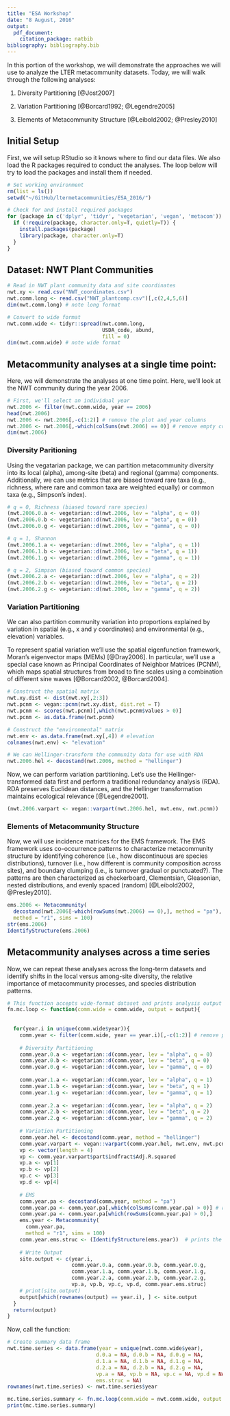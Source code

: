 ```yaml
---
title: "ESA Workshop"
date: "8 August, 2016"
output:
  pdf_document:
    citation_package: natbib
bibliography: bibliography.bib
---
```


In this portion of the workshop, we will demonstrate the approaches we will use to analyze the LTER metacommunity datasets. Today, we will walk through the following analyses:  

1) Diversity Partitioning [@Jost2007]

2) Variation Partitioning [@Borcard1992; @Legendre2005]

3) Elements of Metacommunity Structure [@Leibold2002; @Presley2010]

## Initial Setup
First, we will setup RStudio so it knows where to find our data files. We also load the R packages required to conduct the analyses. The loop below will try to load the packages and install them if needed.

```r
# Set working environment
rm(list = ls())
setwd("~/GitHub/ltermetacommunities/ESA_2016/")

# Check for and install required packages
for (package in c('dplyr', 'tidyr', 'vegetarian', 'vegan', 'metacom')) {
  if (!require(package, character.only=T, quietly=T)) {
    install.packages(package)
    library(package, character.only=T)
  }
}
```

## Dataset: NWT Plant Communities


```r
# Read in NWT plant community data and site coordinates 
nwt.xy <- read.csv("NWT_coordinates.csv")
nwt.comm.long <- read.csv("NWT_plantcomp.csv")[,c(2,4,5,6)]
dim(nwt.comm.long) # note long format

# Convert to wide format
nwt.comm.wide <- tidyr::spread(nwt.comm.long, 
                               USDA_code, abund,
                               fill = 0)
dim(nwt.comm.wide) # note wide format
```


## Metacommunity analyses at a single time point:

Here, we will demonstrate the analyses at one time point. Here, we'll look at the NWT community during the year 2006. 

```r
# First, we'll select an individual year
nwt.2006 <- filter(nwt.comm.wide, year == 2006)
head(nwt.2006)
nwt.2006 <- nwt.2006[,-c(1:2)] # remove the plot and year columns
nwt.2006 <- nwt.2006[,-which(colSums(nwt.2006) == 0)] # remove empty columns
dim(nwt.2006)
```

### Diversity Paritioning
Using the vegatarian package, we can partition metacommunity diversity into its local (alpha), among-site (beta) and regional (gamma) components. Additionally, we can use metrics that are biased toward rare taxa (e.g., richness, where rare and common taxa are weighted equally) or common taxa (e.g., Simpson's index). 

```r
# q = 0, Richness (biased toward rare species)
(nwt.2006.0.a <- vegetarian::d(nwt.2006, lev = "alpha", q = 0))
(nwt.2006.0.b <- vegetarian::d(nwt.2006, lev = "beta", q = 0))
(nwt.2006.0.g <- vegetarian::d(nwt.2006, lev = "gamma", q = 0))

# q = 1, Shannon 
(nwt.2006.1.a <- vegetarian::d(nwt.2006, lev = "alpha", q = 1))
(nwt.2006.1.b <- vegetarian::d(nwt.2006, lev = "beta", q = 1))
(nwt.2006.1.g <- vegetarian::d(nwt.2006, lev = "gamma", q = 1))

# q = 2, Simpson (biased toward common species)
(nwt.2006.2.a <- vegetarian::d(nwt.2006, lev = "alpha", q = 2))
(nwt.2006.2.b <- vegetarian::d(nwt.2006, lev = "beta", q = 2))
(nwt.2006.2.g <- vegetarian::d(nwt.2006, lev = "gamma", q = 2))
```

### Variation Partitioning
We can also partition community variation into proportions explained by variation in spatial (e.g., x and y coordinates) and environmental (e.g., elevation) variables. 

To represent spatial variation we'll use the spatial eigenfunction framework, Moran's eigenvector maps (MEMs) [@Dray2006]. In particular, we'll use a special case known as Principal Coordinates of Neighbor Matrices (PCNM), which maps spatial structures from broad to fine scales using a combination of different sine waves [@Borcard2002, @Borcard2004].

```r
# Construct the spatial matrix
nwt.xy.dist <- dist(nwt.xy[,2:3])
nwt.pcnm <- vegan::pcnm(nwt.xy.dist, dist.ret = T)
nwt.pcnm <- scores(nwt.pcnm)[,which(nwt.pcnm$values > 0)]
nwt.pcnm <- as.data.frame(nwt.pcnm)

# Construct the "environmental" matrix
nwt.env <- as.data.frame(nwt.xy[,4]) # elevation
colnames(nwt.env) <- "elevation"

# We can Hellinger-transform the community data for use with RDA
nwt.2006.hel <- decostand(nwt.2006, method = "hellinger")
```

Now, we can perform variation partitioning. Let's use the Hellinger-transformed data first and perform a traditional redundancy analysis (RDA). RDA preserves Euclidean distances, and the Hellinger transformation maintains ecological relevance [@Legendre2001]. 

```r
(nwt.2006.varpart <- vegan::varpart(nwt.2006.hel, nwt.env, nwt.pcnm))
```

### Elements of Metacommunity Structure
Now, we will use incidence matrices for the EMS framework. The EMS framework uses co-occurrence patterns to characterize metacommunity structure by identifying coherence (i.e., how discontinuous are species distributions), turnover (i.e., how different is community composition across sites), and boundary clumping (i.e., is turnover gradual or punctuated?). The patterns are then characterized as checkerboard, Clementsian, Gleasonian, nested distributions, and evenly spaced (random) [@Leibold2002, @Presley2010].
```r
ems.2006 <- Metacommunity(
  decostand(nwt.2006[-which(rowSums(nwt.2006) == 0),], method = "pa"),
  method = "r1", sims = 100)
str(ems.2006)
IdentifyStructure(ems.2006)
```


## Metacommunity analyses across a time series

Now, we can repeat these analyses across the long-term datasets and identify shifts in the local versus among-site diversity, the relative importance of metacommunity processes, and species distribution patterns.

```r
# This function accepts wide-format dataset and prints analysis output
fn.mc.loop <- function(comm.wide = comm.wide, output = output){
  
  
  for(year.i in unique(comm.wide$year)){
    comm.year <- filter(comm.wide, year == year.i)[,-c(1:2)] # remove plot & year cols
    
    # Diversity Partitioning
    comm.year.0.a <- vegetarian::d(comm.year, lev = "alpha", q = 0)
    comm.year.0.b <- vegetarian::d(comm.year, lev = "beta", q = 0)
    comm.year.0.g <- vegetarian::d(comm.year, lev = "gamma", q = 0)
    
    comm.year.1.a <- vegetarian::d(comm.year, lev = "alpha", q = 1)
    comm.year.1.b <- vegetarian::d(comm.year, lev = "beta", q = 1)
    comm.year.1.g <- vegetarian::d(comm.year, lev = "gamma", q = 1)
    
    comm.year.2.a <- vegetarian::d(comm.year, lev = "alpha", q = 2)
    comm.year.2.b <- vegetarian::d(comm.year, lev = "beta", q = 2)
    comm.year.2.g <- vegetarian::d(comm.year, lev = "gamma", q = 2)
    
    # Variation Partitioning
    comm.year.hel <- decostand(comm.year, method = "hellinger")
    comm.year.varpart <- vegan::varpart(comm.year.hel, nwt.env, nwt.pcnm)
    vp <- vector(length = 4)
    vp <- comm.year.varpart$part$indfract$Adj.R.squared
    vp.a <- vp[1]
    vp.b <- vp[2]
    vp.c <- vp[3]
    vp.d <- vp[4]
    
    # EMS
    comm.year.pa <- decostand(comm.year, method = "pa")
    comm.year.pa <- comm.year.pa[,which(colSums(comm.year.pa) > 0)] # remove empty cols and rows
    comm.year.pa <- comm.year.pa[which(rowSums(comm.year.pa) > 0),]
    ems.year <- Metacommunity(
      comm.year.pa,
      method = "r1", sims = 100)
    comm.year.ems.struc <- (IdentifyStructure(ems.year))  # prints the structure of the MC
    
    # Write Output
    site.output <- c(year.i,
                     comm.year.0.a, comm.year.0.b, comm.year.0.g,
                     comm.year.1.a, comm.year.1.b, comm.year.1.g, 
                     comm.year.2.a, comm.year.2.b, comm.year.2.g,
                     vp.a, vp.b, vp.c, vp.d, comm.year.ems.struc)
    # print(site.output)
    output[which(rownames(output) == year.i), ] <- site.output
  }
  return(output)
}
```

Now, call the function:
```r
# Create summary data frame
nwt.time.series <- data.frame(year = unique(nwt.comm.wide$year),
                             d.0.a = NA, d.0.b = NA, d.0.g = NA,
                             d.1.a = NA, d.1.b = NA, d.1.g = NA,
                             d.2.a = NA, d.2.b = NA, d.2.g = NA,
                             vp.a = NA, vp.b = NA, vp.c = NA, vp.d = NA,
                             ems.struc = NA)
rownames(nwt.time.series) <- nwt.time.series$year

mc.time.series.summary <- fn.mc.loop(comm.wide = nwt.comm.wide, output = nwt.time.series)
print(mc.time.series.summary)
```
